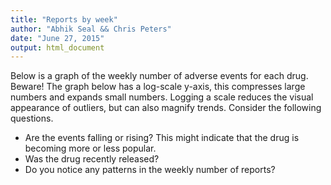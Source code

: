 ```yaml
---
title: "Reports by week"
author: "Abhik Seal && Chris Peters"
date: "June 27, 2015"
output: html_document
---
```


Below is a graph of the weekly number of adverse events for each drug. Beware! The graph below has a log-scale y-axis, this compresses large numbers and expands small numbers. Logging a scale reduces the visual appearance of outliers, but can also magnify trends. Consider the following questions.

-  Are the events falling or rising? This might indicate that the drug is becoming more or less popular.
-  Was the drug recently released?
-  Do you notice any patterns in the weekly number of reports?
